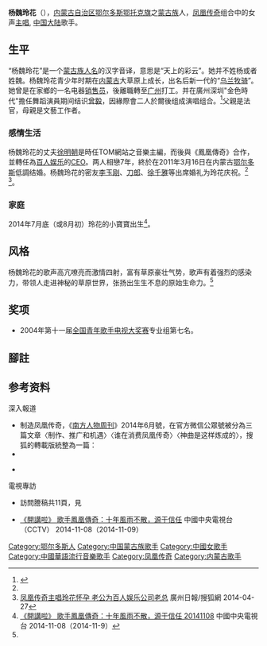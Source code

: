 {{藝人
| 姓名     = 楊魏玲花
| 類型     = 女歌手
| 圖片     = <!-- Use only free-licenced images which meet WP:NFCC -->Replace this image female.svg
| 圖片尺寸 = 
| 圖片簡介 = 
| 原名     = 
| 外文名   = 
| 外文     = 
| 羅馬拼音 = Yang Uulenhuar
| 英文名   = Sene
| 綽號     = 
| 國籍     = {{PRC}}
| 民族     = [[蒙古族|蒙古族]]
| 籍貫     = [[内蒙古|内蒙古]][[鄂尔多斯|鄂尔多斯]]
| 出生日期 = {{birth date and age|1980|12|20}}
| 出生地點 = {{CHN}}[[内蒙古自治区|内蒙古自治区]][[伊克昭盟|伊克昭盟]]（今[[鄂尔多斯市|鄂尔多斯市]]）
| 逝世日期 = 
| 逝世地點 = 
| 職業     = [[歌手|歌手]]
| 語言     = [[汉语|汉语]]、[[蒙古语|蒙古语]]
| 教育程度 = 
| 宗教信仰 = 
| 配偶     = [[徐明朝|徐明朝]]
| 音樂類型 = [[流行音乐|流行音乐]]
| 出身地   = 
| 出道作   = 
| 出道日期 = 
| 代表作   = [[月亮之上|月亮之上]]、[[最炫民族风|最炫民族风]]
| 活躍年代 = 
| 唱片公司 = [[孔雀唱片|孔雀唱片]]
| 經紀公司 = 
| 網站     = 
| 相關團體 = [[凤凰传奇|凤凰传奇]]
| 獎項     = 
| IMDb    = 10815010
| 音樂專輯 = 
| 電影     = 
| 電視節目 = 
| 舞臺劇   = 
| 書籍     = 
}}
'''杨魏玲花'''（{{bd|1980年|12月20日}}），[[内蒙古自治区|内蒙古自治区]][[鄂尔多斯|鄂尔多斯]][[鄂托克旗|鄂托克旗]]之[[蒙古族|蒙古族]]人，[[凤凰传奇|凤凰传奇]]组合中的女声[[主唱|主唱]], [[中国大陆|中国大陆]]歌手。

==生平==
“杨魏玲花”是一个[[蒙古族人名|蒙古族人名]]的汉字音译，意思是“天上的彩云”。她并不姓杨或者姓魏。杨魏玲花青少年时期在[[内蒙古|内蒙古]]大草原上成长，出名后{{who|time=2017-03-28|被誉为}}新一代的“[[乌兰牧骑|乌兰牧骑]]”。她曾是在家鄉的一名电器[[销售员|销售员]]，後離職轉至[[广州|广州]]打工。并在廣州深圳"金色時代"擔任舞蹈演員期间结识[[曾毅|曾毅]]，因緣際會二人於爾後组成演唱组合。<ref name="杨魏玲花老公曝光 风流倜傥的低调CEO ">{{cite web|url=http://www.zhiyin.cn/2011/0321/117903.html|title=《杨魏玲花老公曝光 风流倜傥的低调CEO》|accessdate=2011-03-21|work=|publisher=知音网|language=zh-hans|archive-date=2011-06-13|archive-url=https://web.archive.org/web/20110613215901/http://www.zhiyin.cn/2011/0321/117903.html|dead-url=yes}}</ref>父親是法官，母親是文藝工作者。{{sfn|鲁豫有约|2013|p=29分10秒-30分}}

=== 感情生活 ===
杨魏玲花的丈夫[[徐明朝|徐明朝]]是時任TOM網站之音樂主編，而後與《鳳凰傳奇》合作，並轉任為[[百人娱乐|百人娱乐]]的[[CEO|CEO]]。两人相戀7年，終於在2011年3月16日在内蒙古[[鄂尔多斯|鄂尔多斯]]低調结婚。杨魏玲花的密友[[李玉刚|李玉刚]]、[[刀郎_(歌手)|刀郎]]、[[徐千雅|徐千雅]]等出席婚礼为玲花庆祝。<ref name="杨魏玲花老公曝光 风流倜傥的低调CEO " /> <ref>[https://m.sohu.com/n/398871717/ 凤凰传奇主唱玲花怀孕 老公为百人娱乐公司老总] {{Wayback|url=https://m.sohu.com/n/398871717/ |date=20210628115505 }}廣州日報/搜狐網 2014-04-27</ref>。

=== 家庭 ===
2014年7月底（或8月初）玲花的小寶寶出生<ref>[https://www.youtube.com/watch?v=qkKj8YxjkiQ 《開講啦》 歌手鳳凰傳奇：十年風雨不散，源于信任 20141108] {{Wayback|url=https://www.youtube.com/watch?v=qkKj8YxjkiQ |date=20210624201624 }} 中國中央電視台 2014-11-08（2014-11-9）</ref>。

== 风格 ==
杨魏玲花的歌声高亢嘹亮而激情四射，富有草原豪壮气势，歌声有着强烈的感染力，带领人走进神秘的草原世界，张扬出生生不息的原始生命力。<ref name="杨魏玲花老公曝光 风流倜傥的低调CEO " />

== 奖项 ==
*2004年第十一届[[全国青年歌手电视大奖赛|全国青年歌手电视大奖赛]]专业组第七名。

==腳註==

{{REFLIST}}

==参考资料==
;深入報道
*制造凤凰传奇，《[[南方人物周刊|南方人物周刊]]》2014年6月號，在官方微信公眾號被分為三篇文章〈制作、推广和机遇〉〈谁在消费凤凰传奇〉〈神曲是这样炼成的〉，搜狐的轉載版統整為一篇：{{cite news|title=凤凰传奇运作之路：如何红遍全国 通杀老少|publisher=搜狐音樂（轉載自[[南方人物周刊|南方人物周刊]]）|date=2014-05-28|author=张雄|url=http://music.yule.sohu.com/20140528/n400154168.shtml|archiveurl=https://web.archive.org/web/20200920001947/http://music.yule.sohu.com/20140528/n400154168.shtml|archivedate=2020-09-20|accessdate=2020-09-20|dead-url=no}}
*{{cite news|title=研究一下凤凰传奇这个神奇组合之后我发现如下奥秘|publisher=[[澎湃新闻|澎湃新闻]]·澎湃号|date=2020-08-16|author=|url=https://www.thepaper.cn/newsDetail_forward_8728034|archiveurl=https://web.archive.org/web/20200920002006/https://www.thepaper.cn/newsDetail_forward_8728034|archivedate=2020-09-20|accessdate=2020-09-20|dead-url=no}}

*{{cite news|ref={{harvid|羊城晚报|2013}}|title=诞下神曲《最炫民族风》的打工仔张超(组图)|publisher=搜狐滾動（轉自[[羊城晚报|羊城晚报]]）|date=2013年6月8日|author=高原|url=http://roll.sohu.com/20130608/n378401728.shtml|archiveurl=https://web.archive.org/web/20200920013625/http://roll.sohu.com/20130608/n378401728.shtml|archivedate=2020-09-20|accessdate=2020-09-20|dead-url=no}}
;電視專訪
*{{cite web|ref={{harvid|鲁豫有约|2013}}|title=《[[鲁豫有约|鲁豫有约]]》專訪〈凤凰传奇的争议与精彩〉集|date=2013年4月15日-16日|publisher=安徽衛視}} 訪問謄稿共11頁，見{{cite news|title=玲花谈第一次见曾毅印象：这男的长得真丑|publisher=[[凤凰卫视|凤凰卫视]]|date=2013-04-16|author=|url=http://phtv.ifeng.com/program/lyyy/detail_2013_04/16/24276972_0.shtml|archiveurl=https://web.archive.org/web/20130923100621/http://phtv.ifeng.com/program/lyyy/detail_2013_04/16/24276972_0.shtml|archivedate=2013-09-23|accessdate=2020-09-21|dead-url=no}}
*[https://www.youtube.com/watch?v=qkKj8YxjkiQ 《開講啦》 歌手鳳凰傳奇：十年風雨不散，源于信任] {{Wayback|url=https://www.youtube.com/watch?v=qkKj8YxjkiQ |date=20210624201624 }}中國中央電視台（CCTV） 2014-11-08（2014-11-09）


{{DEFAULTSORT:YANG杨}}
[[Category:鄂尔多斯人|Category:鄂尔多斯人]]
[[Category:中国蒙古族歌手|Category:中国蒙古族歌手]]
[[Category:中國女歌手|Category:中國女歌手]]
[[Category:中國華語流行音樂歌手|Category:中國華語流行音樂歌手]]
[[Category:凤凰传奇|Category:凤凰传奇]]
[[Category:内蒙古歌手|Category:内蒙古歌手]]